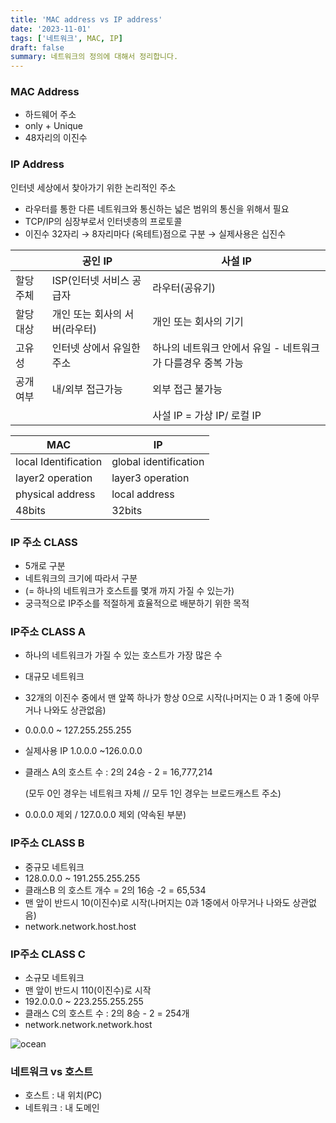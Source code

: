 ```yaml
---
title: 'MAC address vs IP address'
date: '2023-11-01'
tags: ['네트워크', MAC, IP]
draft: false
summary: 네트워크의 정의에 대해서 정리합니다.
---
```


### MAC Address

- 하드웨어 주소
- only + Unique
- 48자리의 이진수

### IP Address

인터넷 세상에서 찾아가기 위한 논리적인 주소

- 라우터를 통한 다른 네트워크와 통신하는 넓은 범위의 통신을 위해서 필요
- TCP/IP의 심장부로서 인터넷층의 프로토콜
- 이진수 32자리 → 8자리마다 (옥테트)점으로 구분 → 실제사용은 십진수

|  | 공인 IP | 사설 IP |
| --- | --- | --- |
| 할당주체 | ISP(인터넷 서비스 공급자 | 라우터(공유기) |
| 할당대상 | 개인 또는 회사의 서버(라우터) | 개인 또는 회사의 기기 |
| 고유성 | 인터넷 상에서 유일한 주소 | 하나의 네트워크 안에서 유일 - 네트워크가 다를경우 중복 가능 |
| 공개여부 | 내/외부 접근가능 | 외부 접근 불가능 |
|  |  | 사설 IP = 가상 IP/ 로컬 IP |

| MAC | IP |
| --- | --- |
| local Identification | global identification |
| layer2 operation | layer3 operation |
| physical address | local address |
| 48bits | 32bits |

### IP 주소 CLASS

- 5개로 구분
- 네트워크의 크기에 따라서 구분
- (= 하나의 네트워크가 호스트를 몇개 까지 가질 수 있는가)
- 궁극적으로 IP주소를 적절하게 효율적으로 배분하기 위한 목적

### IP주소 CLASS A

- 하나의 네트워크가 가질 수 있는 호스트가 가장 많은 수
- 대규모 네트워크
- 32개의 이진수 중에서 맨 앞쪽 하나가 항상 0으로 시작(나머지는 0 과 1 중에 아무거나 나와도 상관없음)
- 0.0.0.0 ~ 127.255.255.255
- 실제사용 IP 1.0.0.0 ~126.0.0.0
- 클래스 A의 호스트 수 : 2의 24승 - 2 = 16,777,214
    
    (모두 0인 경우는 네트워크 자체 // 모두 1인 경우는 브로드캐스트 주소)
    
- 0.0.0.0 제외 / 127.0.0.0 제외 (약속된 부분)

### IP주소 CLASS B

- 중규모 네트워크
- 128.0.0.0 ~ 191.255.255.255
- 클래스B 의 호스트 개수 = 2의 16승 -2 = 65,534
- 맨 앞이 반드시 10(이진수)로 시작(나머지는 0과 1중에서 아무거나 나와도 상관없음)
- network.network.host.host

### IP주소 CLASS C

- 소규모 네트워크
- 맨 앞이 반드시 110(이진수)로 시작
- 192.0.0.0 ~ 223.255.255.255
- 클래스 C의 호스트 수 : 2의 8승 - 2 = 254개
- network.network.network.host

<Image alt="ocean" src="/static/images/ip_address_class.png" width={256} height={128} />

### 네트워크 vs 호스트

- 호스트 : 내 위치(PC)
- 네트워크 : 내 도메인